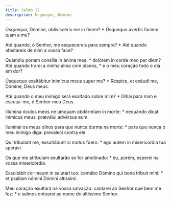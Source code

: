 ```yaml
---
title: Salmo 12
description: Usquequo, Domine
---
```


<div class="side-by-side not-content">

Úsquequo, Dómine, obliviscéris me in finem? * Úsquequo avértis fáciem tuam a
    me?

Até quando, ó Senhor, me esquecereis para sempre? * Até quando afastareis de
    mim a vossa face?

Quámdiu ponam consília in ánima mea, * dolórem in corde meo per diem?
  Até quando trarei a minha alma com planos, * e o meu coração todo o dia em
    dor?

Úsquequo exaltábitur inimícus meus super me? * Réspice, et exáudi me,
    Dómine, Deus meus.

Até quando o meu inimigo será exaltado sobre mim? * Olhai para mim e
    escutai-me, ó Senhor meu Deus.

Illúmina óculos meos ne umquam obdórmiam in morte: * nequándo dicat inimícus
    meus: præválui advérsus eum.

Iluminai os meus olhos para que nunca durma na morte: * para que nunca o meu
    inimigo diga: prevaleci contra ele.

Qui tríbulant me, exsultábunt si motus fúero: * ego autem in misericórdia
    tua sperávi.

Os que me atribulam exultarão se for amotinado: * eu, porém, esperei na
    vossa misericórdia.

Exsultábit cor meum in salutári tuo: cantábo Dómino qui bona tríbuit mihi: *
    et psallam nómini Dómini altíssimi.

Meu coração exultará na vossa salvação: cantarei ao Senhor que bem me fez: *
    e salmos entoarei ao nome do altíssimo Senhor.

</div>
